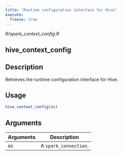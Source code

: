 ```yaml
---
title: "Runtime configuration interface for Hive"
execute:
  freeze: true
---
```


*R/spark_context_config.R*

## hive_context_config

## Description
Retrieves the runtime configuration interface for Hive. 


## Usage
```r
hive_context_config(sc) 
```

## Arguments
|Arguments|Description|
|---|---|
| sc | A `spark_connection`. |







